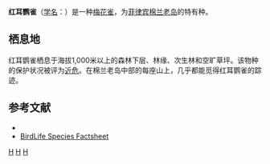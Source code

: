 {{Speciesbox 
| genus = Erythrura
| species = coloria
| status = NT | status_system = IUCN3.1
| authority = Ripley and Rabor, 1961
}}

'''红耳鹦雀'''（[[学名|学名]]：{{lang|la|''Erythrura coloria''}}）是一种[[梅花雀|梅花雀]]，为[[菲律宾|菲律宾]][[棉兰老岛|棉兰老岛]]的特有种。

== 栖息地 ==
红耳鹦雀栖息于海拔1,000米以上的森林下层、林缘、次生林和空旷草坪。该物种的保护状况被评为[[近危|近危]]。在棉兰老岛中部的每座山上，几乎都能觅得红耳鹦雀的踪迹。

== 参考文献 ==<!-- FieldianaZool114:1. -->
* {{IUCN2010 | assessors = BirdLife International | year = 2009 | id = 149405 | title = Erythrura coloria | version = 2011.1 | downloaded = 2011-06-19 }}
*[http://www.birdlife.org/datazone/species/index.html?action=SpcHTMDetails.asp&sid=8688&m=0 BirdLife Species Factsheet]
{{Taxonbar|from=Q782106}}

[[Category:鹦雀属|H]]
[[Category:东南亚鸟类|H]]
[[Category:菲律宾鸟类|H]]


{{Estrildidae-stub}}